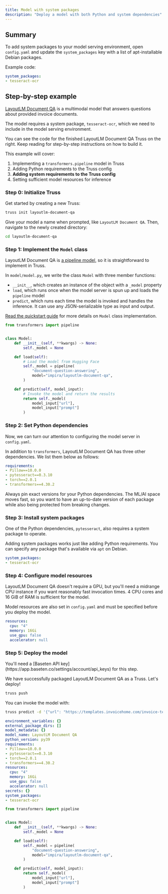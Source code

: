 ```yaml
---
title: Model with system packages
description: "Deploy a model with both Python and system dependencies"
---
```


## Summary

To add system packages to your model serving environment, open `config.yaml` and update the `system_packages` key with a list of apt-installable Debian packages.

Example code:

```yaml config.yaml
system_packages:
- tesseract-ocr
```

## Step-by-step example

[LayoutLM Document QA](https://huggingface.co/impira/layoutlm-document-qa) is a multimodal model that answers questions about provided invoice documents.

The model requires a system package, `tesseract-ocr`, which we need to include in the model serving environment.

<Tip>
You can see the code for the finished LayoutLM Document QA Truss on the right. Keep reading for step-by-step instructions on how to build it.
</Tip>

This example will cover:

1. Implementing a `transformers.pipeline` model in Truss
2. Adding Python requirements to the Truss config
3. **Adding system requirements to the Truss config**
4. Setting sufficient model resources for inference

### Step 0: Initialize Truss

Get started by creating a new Truss:

```sh
truss init layoutlm-document-qa
```

Give your model a name when prompted, like `LayoutLM Document QA`. Then, navigate to the newly created directory:

```sh
cd layoutlm-document-qa
```

### Step 1: Implement the `Model` class

LayoutLM Document QA is [a pipeline model](https://huggingface.co/docs/transformers/main_classes/pipelines), so it is straightforward to implement in Truss.

In `model/model.py`, we write the class `Model` with three member functions:

* `__init__`, which creates an instance of the object with a `_model` property
* `load`, which runs once when the model server is spun up and loads the `pipeline` model
* `predict`, which runs each time the model is invoked and handles the inference. It can use any JSON-serializable type as input and output.

[Read the quickstart guide](/quickstart) for more details on `Model` class implementation.

```python model/model.py
from transformers import pipeline


class Model:
    def __init__(self, **kwargs) -> None:
        self._model = None

    def load(self):
        # Load the model from Hugging Face
        self._model = pipeline(
            "document-question-answering",
            model="impira/layoutlm-document-qa",
        )

    def predict(self, model_input):
        # Invoke the model and return the results
        return self._model(
            model_input["url"],
            model_input["prompt"]
        )
```

### Step 2: Set Python dependencies

Now, we can turn our attention to configuring the model server in `config.yaml`.

In addition to `transformers`, LayoutLM Document QA has three other dependencies. We list them below as follows:

```yaml config.yaml
requirements:
- Pillow==10.0.0
- pytesseract==0.3.10
- torch==2.0.1
- transformers==4.30.2
```

<Note>
Always pin exact versions for your Python dependencies. The ML/AI space moves fast, so you want to have an up-to-date version of each package while also being protected from breaking changes.
</Note>

### Step 3: Install system packages

One of the Python dependencies, `pytesseract`, also requires a system package to operate.

Adding system packages works just like adding Python requirements. You can specify any package that's available via `apt` on Debian.

```yaml config.yaml
system_packages:
- tesseract-ocr
```

### Step 4: Configure model resources

LayoutLM Document QA doesn't require a GPU, but you'll need a midrange CPU instance if you want reasonably fast invocation times. 4 CPU cores and 16 GiB of RAM is sufficient for the model.

Model resources are also set in `config.yaml` and must be specified before you deploy the model.

```yaml config.yaml
resources:
  cpu: "4"
  memory: 16Gi
  use_gpu: false
  accelerator: null
```

### Step 5: Deploy the model

<Note>
You'll need a [Baseten API key](https://app.baseten.co/settings/account/api_keys) for this step.
</Note>

We have successfully packaged LayoutLM Document QA as a Truss. Let's deploy!

```sh
truss push
```

You can invoke the model with:

```sh
truss predict -d '{"url": "https://templates.invoicehome.com/invoice-template-us-neat-750px.png", "prompt": "What is the invoice number?"}'
```

<RequestExample>

```yaml config.yaml
environment_variables: {}
external_package_dirs: []
model_metadata: {}
model_name: LayoutLM Document QA
python_version: py39
requirements:
- Pillow==10.0.0
- pytesseract==0.3.10
- torch==2.0.1
- transformers==4.30.2
resources:
  cpu: "4"
  memory: 16Gi
  use_gpu: false
  accelerator: null
secrets: {}
system_packages:
- tesseract-ocr
```

```python model/model.py
from transformers import pipeline


class Model:
    def __init__(self, **kwargs) -> None:
        self._model = None

    def load(self):
        self._model = pipeline(
            "document-question-answering",
            model="impira/layoutlm-document-qa",
        )

    def predict(self, model_input):
        return self._model(
            model_input["url"],
            model_input["prompt"]
        )
```

</RequestExample>
